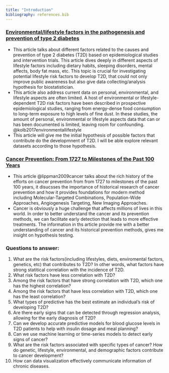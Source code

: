 ---
title: "Introduction"
bibliography: references.bib
---

### [Environmental/lifestyle factors in the pathogenesis and prevention of type 2 diabetes](https://bmcmedicine.biomedcentral.com/articles/10.1186/s12916-017-0901-x)

-   This article talks about different factors related to the causes and prevention of type 2 diabetes (T2D) based on epidemiological studies and intervention trials. This article dives deeply in different aspects of lifestyle factors including dietary habits, sleeping disorders, mental affects, body fat mass, etc. This topic is crucial for investigating potential lifestyle risk factors to develop T2D, that could not only improve public awareness but also give data collecting/analysis hypothesis for biostatistician.
-   This article also address current data on personal, environmental, and lifestyle aspects are often limited. A host of environmental or lifestyle-dependent T2D risk factors have been described in prospective epidemiological studies, ranging from energy-dense food consumption to long-term exposure to high levels of fine dust. In these studies, the amount of personal, environmental or lifestyle aspects data that can or has been documented is limited, leaving room for confounding. @kolb2017environmentallifestyle
-   This article will give me the initial hypothesis of possible factors that contribute do the developmnent of T2D. I will be able explore relevant datasets according to those hypothesis.

### [Cancer Prevention: From 1727 to Milestones of the Past 100 Years](https://aacrjournals.org/cancerres/article/69/13/5269/549769/Cancer-Prevention-From-1727-to-Milestones-of-the)

-   This article @lippman2009cancer talks about the rich history of the efforts on cancer prevention from from 1727 to milestones of the past 100 years, it disucsses the importance of historical research of cancer prevention and how it provides foundations for modern method including Molecular-Targeted Combinations, Population-Wide Approaches, Angiogenesis Targeting, New Imaging Approaches.
-   Cancer is obviously a huge challenge that affects millions of lives in this world. In order to better understand the cancer and its prevention methods, we can facilitate early detection that leads to more effective treatments. The information in ths article provide me with a better understanding of cancer and its historical prevention methods, gives me insight on hypothesis testing.

### Questions to answer:

1. What are the risk factors(including lifestyles, diets, enviromental factors, genetics, etc) that contributes to T2D? In other words, what factors have strong statitical correlation with the incidence of T2D.
2. What risk factors have less correlation with T2D?
3. Among the risk factors that have strong correlation with T2D, which one has the highest correlation?
4. Among the risk factors that have less correlation with T2D, which one has the least correlation?
5. What types of predictive has the best estimate an individual's risk of developing T2D? 
6. Are there early signs that can be detected through regression analysis, allowing for the early diagnosis of T2D?
7. Can we develop accurate predictive models for blood glucose levels in T2D patients to help with insulin dosage and meal planning?
8. Can we use machine learning or time-series models to detect early signs of cancer?
9. What are the risk factors associated with specific types of cancer? How do genetic, lifestyle, environmental, and demographic factors contribute to cancer development?
10. How can data visualization effectively communicate information of chronic diseases.